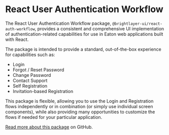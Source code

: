 
# React User Authentication Workflow

The React User Authentication Workflow package, `@brightlayer-ui/react-auth-workflow`, provides a consistent and comprehensive UI implementation of authentication-related capabilities for use in Eaton web applications built with React.

The package is intended to provide a standard, out-of-the-box experience for capabilities such as:

- Login
- Forgot / Reset Password
- Change Password
- Contact Support
- Self Registration
- Invitation-based Registration

This package is flexible, allowing you to use the Login and Registration flows independently or in combination (or simply use individual screen components), while also providing many opportunities to customize the flows if needed for your particular application.

[Read more about this package](https://github.com/etn-ccis/blui-react-workflows/tree/master/login-workflow) on GitHub.
